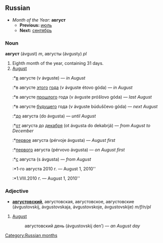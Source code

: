 ==Russian==
*''Month of the Year:'' '''август'''
**'''Previous:''' [[июль]]
**'''Next:''' [[сентябрь]]

===Noun===
'''август''' (ávgust) ''m'', августы (ávgusty) ''pl''

#Eighth month of the year, containing 31 days.
#[[August]]
#:*[[в]] августе (v ávguste) — ''in August''
#:*в августе [[этот|этого]] [[год|года]] (v ávguste étovo góda) — ''in August''
#:*в августе [[прошлый|прошлого]] года (v ávguste próšlovo góda) — ''last August''
#:*в августе [[будущий|будущего]] года (v ávguste búduščevo góda) — ''next August''
#:*[[до]] августа (do ávgusta) — ''until August''
#:*[[от]] августа до [[декабрь|декабря]] (ot ávgusta do dekabrjá) — ''from August to December''
#:*[[первый|первое]] августа (pérvoje ávgusta) — ''August first''
#:*[[первый|первого]] августа (pérvovo ávgusta) — ''on August first''
#:*[[с]] августа (s ávgusta) — ''from August''
#:*1-го августа 2010 г. — August 1, 2010''
#:*1.VIII.2010 г. — August 1, 2010''

===Adjective===
*'''[[августовский]]''', августовская, августовское, августовские (ávgustovskij, ávgustovskaja, ávgustovskoje, ávgustovskije) ''m/f/n/pl''

#[[August]]
#: августовский день (ávgustovskij den’) — ''an August day''

[[Category:Russian months]]